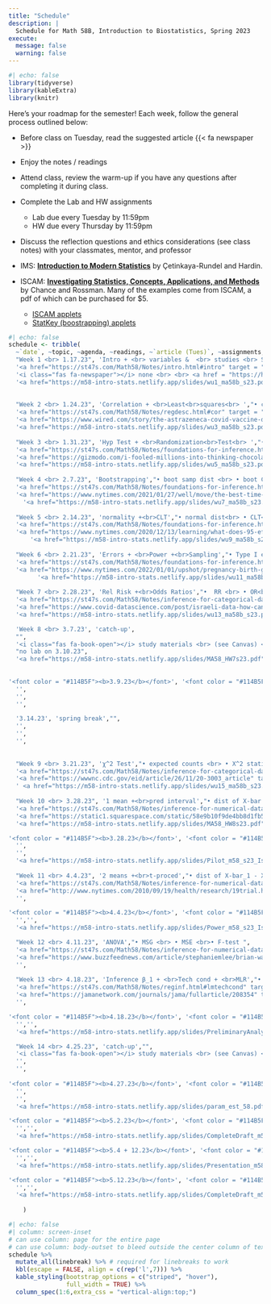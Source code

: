 ```yaml
---
title: "Schedule"
description: |
  Schedule for Math 58B, Introduction to Biostatistics, Spring 2023
execute: 
  message: false
  warning: false
---
```


```r
#| echo: false
library(tidyverse)
library(kableExtra)
library(knitr)
```

Here's your roadmap for the semester!
Each week, follow the general process outlined below:

- Before class on Tuesday, read the suggested article {{< fa newspaper >}} <i class="fas fa-newspaper"></i>

- Enjoy the notes / readings <i class="fas fa-book-open"></i>  

- Attend class, review the warm-up <i class="fas fa-pencil-alt"></i> if you have any questions after completing it during class.

- Complete the Lab <i class="fas fa-desktop"></i> and HW <i class="fas fa-laptop"></i> assignments 
   - Lab due every Tuesday by 11:59pm
   - HW due every Thursday by 11:59pm

- Discuss the reflection questions <i class="fas fa-lightbulb" target="_blank"></i> and ethics considerations <i class="fas fa-balance-scale"></i> (see class notes) with your classmates, mentor, and professor  

- IMS: <a href = "https://openintro-ims.netlify.app/" target= "_blank"><b>Introduction to Modern Statistics</b></a> by Çetinkaya-Rundel and Hardin.

- ISCAM: <a href = "http://www.rossmanchance.com/iscam3/" target = "_blank"><b>Investigating Statistics, Concepts, Applications, and Methods</b></a> by Chance and Rossman.  Many of the examples come from ISCAM, a pdf of which can be purchased for $5.
   - <a href = "http://www.rossmanchance.com/applets/index2021.html" target = "_blank">ISCAM applets</a>
   - <a href = "https://www.lock5stat.com/StatKey/" target = "_blank">StatKey (boostrapping) applets</a>

```r
#| echo: false
schedule <- tribble(
  ~`date`, ~topic, ~agenda, ~readings, ~`article (Tues)`, ~assignments,
  "Week 1 <br> 1.17.23", 'Intro + <br> variables &  <br> studies <br> SLR',"• course info <br> • tests <br> • studies <br> • causation", 
  '<a href="https://st47s.com/Math58/Notes/intro.html#intro" target = "_blank"><i class="fas fa-book-open"></i> Introduction</a> <br> <a href="https://st47s.com/Math58/Notes/intro.html#experim" target = "_blank"><i class="fas fa-book-open"></i> Studies</a>  <br> <a href = "http://www.rossmanchance.com/iscam3/" target = "_blank"><i class="fas fa-book-open"></i> ISCAM 1.1</a> <br> <a href="https://openintro-ims.netlify.app/data-hello.html" target = "_blank"><i class="fas fa-book-open"></i> IMS 1 + 2</a>',
  '<i class="fas fa-newspaper"></i> none <br> <br> <a href = "https://hardin47.github.io/CURV/scholars/enders.html" target = "_blank">Felicity Enders</a>',
  '<a href="https://m58-intro-stats.netlify.app/slides/wu1_ma58b_s23.pdf" target = "_blank"><i class="fas fa-pencil-alt"></i> WU1</a> <br> <a href="https://m58-intro-stats.netlify.app/slides/wu2_ma58b_s23.pdf" target = "_blank"><i class="fas fa-pencil-alt"></i> WU2</a> <br> <a href="https://m58-intro-stats.netlify.app/slides/MA58_HW0s23.pdf" target = "_blank"><i class="fas fa-pencil-alt"></i> HW0 pdf</a> <br> <a href="https://m58-intro-stats.netlify.app/slides/MA58_HW0s23.Rmd" target = "_blank"><i class="fas fa-pencil-alt"></i> HW0 Rmd</a>',
  
  
  "Week 2 <br> 1.24.23", 'Correlation + <br>Least<br>squares<br> ',"• correlation<br> • linear model <br> • R^2", 
  '<a href="https://st47s.com/Math58/Notes/regdesc.html#cor" target = "_blank"><i class="fas fa-book-open"></i> Cor</a> <br> <a href="https://st47s.com/Math58/Notes/regdesc.html#ls" target = "_blank"><i class="fas fa-book-open"></i> Least Sq</a>  <br> <a href = "http://www.rossmanchance.com/iscam3/" target = "_blank"><i class="fas fa-book-open"></i> ISCAM 5.6, 5.7, 5.8</a> <br> <a href="https://openintro-ims.netlify.app/model-slr.html" target = "_blank"><i class="fas fa-book-open"></i> IMS 7</a> <br> <a href = "http://www.rossmanchance.com/applets/2021/guesscorrelation/GuessCorrelation.html" target = "_blank"><i class = "fas fa-gamepad"></i> guess corr</a> <br> <a href = "http://www.rossmanchance.com/applets/2021/regshuffle/regshuffle.htm" target = "_blank"><i class = "fas fa-gamepad"></i> least sq</a>',
  '<a href="https://www.wired.com/story/the-astrazeneca-covid-vaccine-data-isnt-up-to-snuff/" target = "_blank"><i class="fas fa-newspaper"></i> AstraZeneca</a> <br> <br> <a href = "https://hardin47.github.io/CURV/scholars/dubois.html" target = "_blank">W.E.B. Du Bois</a>',
  '<a href="https://m58-intro-stats.netlify.app/slides/wu3_ma58b_s23.pdf" target = "_blank"><i class="fas fa-pencil-alt"></i> WU3</a> <br> <a href="https://m58-intro-stats.netlify.app/slides/wu4_ma58b_s23.pdf" target = "_blank"><i class="fas fa-pencil-alt"></i> WU4</a> <br> <a href="https://m58-intro-stats.netlify.app/slides/MA58_HW1s23.pdf" target = "_blank"><i class="fas fa-pencil-alt"></i> HW1 pdf</a> <br> <a href="https://m58-intro-stats.netlify.app/slides/MA58_HW1s23.Rmd" target = "_blank"><i class="fas fa-pencil-alt"></i> HW1 Rmd</a> <br> <a href="https://m58-intro-stats.netlify.app/slides/lab1_m58_s23_intro_to_data.pdf" target = "_blank"><i class="fas fa-pencil-alt"></i> Lab1 pdf</a> <br> <a href="https://m58-intro-stats.netlify.app/slides/lab1_m58_s23_intro_to_data.Rmd" target = "_blank"><i class="fas fa-pencil-alt"></i> Lab1 Rmd</a>',
  
  "Week 3 <br> 1.31.23", 'Hyp Test + <br>Randomization<br>Test<br> ',"•  structure of<br> hypothesis<br> testing", 
  '<a href="https://st47s.com/Math58/Notes/foundations-for-inference.html#randtest" target = "_blank"><i class="fas fa-book-open"></i> Tests</a>  <br> <a href = "http://www.rossmanchance.com/applets/2021/chisqshuffle/ChiSqShuffle.htm?twobytwo=1" target = "_blank"><i class = "fas fa-gamepad"></i> 2x2 Rand</a> <br> <a href="https://openintro-ims.netlify.app/foundations-randomization.html" target = "_blank"><i class="fas fa-book-open"></i> IMS 11</a>',
  '<a href="https://gizmodo.com/i-fooled-millions-into-thinking-chocolate-helps-weight-1707251800" target = "_blank"><i class="fas fa-newspaper"></i> chocolate</a> <br> <br> <a href = "https://hardin47.github.io/CURV/scholars/nuzzo.html" target = "_blank">Regina Nuzzo</a>',
  '<a href="https://m58-intro-stats.netlify.app/slides/wu5_ma58b_s23.pdf" target = "_blank"><i class="fas fa-pencil-alt"></i> WU5</a> <br> <a href="https://m58-intro-stats.netlify.app/slides/wu6_ma58b_s23.pdf" target = "_blank"><i class="fas fa-pencil-alt"></i> WU6</a> <br> <a href="https://m58-intro-stats.netlify.app/slides/MA58_HW2s23.pdf" target = "_blank"><i class="fas fa-pencil-alt"></i> HW2 pdf</a> <br> <a href="https://m58-intro-stats.netlify.app/slides/MA58_HW2s23.Rmd" target = "_blank"><i class="fas fa-pencil-alt"></i> HW2 Rmd</a> <br> <a href="https://m58-intro-stats.netlify.app/slides/lab2_m58_s23_2quant.pdf" target = "_blank"><i class="fas fa-pencil-alt"></i> Lab2 pdf</a> <br> <a href="https://m58-intro-stats.netlify.app/slides/lab2_m58_s23_2quant.Rmd" target = "_blank"><i class="fas fa-pencil-alt"></i> Lab2 Rmd</a>',
  
  "Week 4 <br> 2.7.23", 'Bootstrapping',"• boot samp dist <br> • boot CI ", 
  '<a href="https://st47s.com/Math58/Notes/foundations-for-inference.html#boot" target = "_blank"><i class="fas fa-book-open"></i> Bootstrapping</a> <br> <a href="https://st47s.com/Math58/Notes/foundations-for-inference.html#bootCI" target = "_blank"><i class="fas fa-book-open"></i> Boot CIs</a>  <br> <a href = "https://www.lock5stat.com/StatKey/" target = "_blank"><i class="fas fa-gamepad"></i> StatKey </a> <br> <a href = "http://www.rossmanchance.com/applets/2021/confsim/ConfSim.html" target = "_blank"><i class = "fas fa-gamepad"></i> CIs</a> <br> <a href="https://openintro-ims.netlify.app/foundations-bootstrapping.html" target = "_blank"><i class="fas fa-book-open"></i> IMS 12</a>',
  '<a href="https://www.nytimes.com/2021/01/27/well/move/the-best-time-of-day-to-exercise.html" target = "_blank"><i class="fas fa-newspaper"></i> confounding</a> <br> <br> <a href = "https://hardin47.github.io/CURV/scholars/blackwell.html" target = "_blank">David Blackwell</a>',
    '<a href="https://m58-intro-stats.netlify.app/slides/wu7_ma58b_s23.pdf" target = "_blank"><i class="fas fa-pencil-alt"></i> WU7</a> <br> <a href="https://m58-intro-stats.netlify.app/slides/wu8_ma58b_s23.pdf" target = "_blank"><i class="fas fa-pencil-alt"></i> WU8</a> <br> <a href="https://m58-intro-stats.netlify.app/slides/MA58_HW3s23.pdf" target = "_blank"><i class="fas fa-pencil-alt"></i> HW3 pdf</a> <br> <a href="https://m58-intro-stats.netlify.app/slides/MA58_HW3s23.Rmd" target = "_blank"><i class="fas fa-pencil-alt"></i> HW3 Rmd</a> <br> <a href="https://m58-intro-stats.netlify.app/slides/lab3_m58_s23_infer.pdf" target = "_blank"><i class="fas fa-pencil-alt"></i> Lab3 pdf</a> <br> <a href="https://m58-intro-stats.netlify.app/slides/lab3_m58_s23_infer.Rmd" target = "_blank"><i class="fas fa-pencil-alt"></i> Lab3 Rmd</a>',
  
  "Week 5 <br> 2.14.23", 'normality +<br>CLT',"• normal dist<br> • CLT<br> • Z-score <br> • empirical rule <br> • conf int <br> • norm prob <br> • hyp test", 
  '<a href="https://st47s.com/Math58/Notes/foundations-for-inference.html#CLT" target = "_blank"><i class="fas fa-book-open"></i>CLT </a> <br> <a href="https://st47s.com/Math58/Notes/foundations-for-inference.html#norm" target = "_blank"><i class="fas fa-book-open"></i> Norm dist</a>  <br> <a href = "http://www.rossmanchance.com/applets/2021/sampling/OneSample.html" target = "_blank"><i class="fas fa-gamepad"></i> Samp Dist </a> <br> <a href="https://openintro-ims.netlify.app/.html" target = "_blank"><i class="fas fa-book-open"></i> IMS </a>',
  '<a href="https://www.nytimes.com/2020/12/13/learning/what-does-95-effective-mean-teaching-the-math-of-vaccine-efficacy.html" target = "_blank"><i class="fas fa-newspaper"></i> efficacy</a> <br> <a href="https://www.yalemedicine.org/news/covid-19-vaccine-comparison" target = "_blank"><i class="fas fa-newspaper"></i> vaccines</a> <br> <br> <a href = "https://hardin47.github.io/CURV/scholars/nightingale.html" target = "_blank">Florence Nightingale</a>',
      '<a href="https://m58-intro-stats.netlify.app/slides/wu9_ma58b_s23.pdf" target = "_blank"><i class="fas fa-pencil-alt"></i> WU9</a> <br> <a href="https://m58-intro-stats.netlify.app/slides/wu10_ma58b_s23.pdf" target = "_blank"><i class="fas fa-pencil-alt"></i> WU10</a> <br> <a href="https://m58-intro-stats.netlify.app/slides/MA58_HW4s23.pdf" target = "_blank"><i class="fas fa-pencil-alt"></i> HW4 pdf</a> <br> <a href="https://m58-intro-stats.netlify.app/slides/MA58_HW4s23.Rmd" target = "_blank"><i class="fas fa-pencil-alt"></i> HW4 Rmd</a> <br> <a href="https://m58-intro-stats.netlify.app/slides/lab4_m58_s23_BS.pdf" target = "_blank"><i class="fas fa-pencil-alt"></i> Lab4 pdf</a> <br> <a href="https://m58-intro-stats.netlify.app/slides/lab4_m58_s23_BS.Rmd" target = "_blank"><i class="fas fa-pencil-alt"></i> Lab4 Rmd</a>',
  
  "Week 6 <br> 2.21.23", 'Errors + <br>Power +<br>Sampling',"• Type I error <br> • Type II error <br> • Power <br> • biased samples", 
  '<a href="https://st47s.com/Math58/Notes/foundations-for-inference.html#errors" target = "_blank"><i class="fas fa-book-open"></i> Errors</a> <br> <a href="https://st47s.com/Math58/Notes/foundations-for-inference.html#samp" target = "_blank"><i class="fas fa-book-open"></i> Sampling</a>  <br> <a href = "http://www.rossmanchance.com/applets/2021/power/power.html" target = "_blank"><i class="fas fa-gamepad"></i> Power</a> <br> <a href="https://openintro-ims.netlify.app/decerr.html" target = "_blank"><i class="fas fa-book-open"></i> IMS 14 + 2</a>',
  '<a href="https://www.nytimes.com/2022/01/01/upshot/pregnancy-birth-genetic-testing.html" target = "_blank"><i class="fas fa-newspaper"></i> type II</a> <br> <a href="https://www.forbes.com/sites/ellenmatloff/2022/01/06/what-the-nytimes-got-wrong-on-prenatal-screening/?sh=1def5aa137a7" target = "_blank"><i class="fas fa-newspaper"></i> type I</a> <br> <br> <a href = "https://hardin47.github.io/CURV/scholars/wright.html" target = "_blank">Tommy Wright</a>',
        '<a href="https://m58-intro-stats.netlify.app/slides/wu11_ma58b_s23.pdf" target = "_blank"><i class="fas fa-pencil-alt"></i> WU11</a> <br> <a href="https://m58-intro-stats.netlify.app/slides/wu12_ma58b_s23.pdf" target = "_blank"><i class="fas fa-pencil-alt"></i> WU12</a> <br> <a href="https://m58-intro-stats.netlify.app/slides/MA58_HW5s23.pdf" target = "_blank"><i class="fas fa-pencil-alt"></i> HW5 pdf</a> <br> <a href="https://m58-intro-stats.netlify.app/slides/MA58_HW5s23.Rmd" target = "_blank"><i class="fas fa-pencil-alt"></i> HW5 Rmd</a> <br> <a href="https://m58-intro-stats.netlify.app/slides/lab5_m58_s23_norm.pdf" target = "_blank"><i class="fas fa-pencil-alt"></i> Lab5 pdf</a> <br> <a href="https://m58-intro-stats.netlify.app/slides/lab5_m58_s23_norm.Rmd" target = "_blank"><i class="fas fa-pencil-alt"></i> Lab5 Rmd</a>',
  
  "Week 7 <br> 2.28.23", 'Rel Risk +<br>Odds Ratios',"•  RR <br> • OR<br> • Case-control <br> • Cohort ", 
  '<a href="https://st47s.com/Math58/Notes/inference-for-categorical-data.html#diffprop" target = "_blank"><i class="fas fa-book-open"></i> diff props</a> <br> <a href="https://st47s.com/Math58/Notes/inference-for-categorical-data.html#rr" target = "_blank"><i class="fas fa-book-open"></i> RR</a>  <br> <a href="https://st47s.com/Math58/Notes/inference-for-categorical-data.html#or" target = "_blank"><i class="fas fa-book-open"></i> OR</a>  <br> <a href = "http://www.rossmanchance.com/iscam3/" target = "_blank"><i class="fas fa-book-open"></i> ISCAM 3.9-3.11</a> <br> <a href="https://openintro-ims.netlify.app/inference-two-props.html" target = "_blank"><i class="fas fa-book-open"></i> IMS 17</a>',
  '<a href="https://www.covid-datascience.com/post/israeli-data-how-can-efficacy-vs-severe-disease-be-strong-when-60-of-hospitalized-are-vaccinated" target = "_blank"><i class="fas fa-newspaper"></i> interaction</a> <br> <br> <a href = "https://hardin47.github.io/CURV/scholars/jackson.html" target = "_blank">Monica Jackson</a> ',
  '<a href="https://m58-intro-stats.netlify.app/slides/wu13_ma58b_s23.pdf" target = "_blank"><i class="fas fa-pencil-alt"></i> WU13</a> <br> <a href="https://m58-intro-stats.netlify.app/slides/wu14_ma58b_s23.pdf" target = "_blank"><i class="fas fa-pencil-alt"></i> WU14</a> <br> <a href="https://m58-intro-stats.netlify.app/slides/MA58_HW6s23.pdf" target = "_blank"><i class="fas fa-pencil-alt"></i> HW6 pdf</a> <br> <a href="https://m58-intro-stats.netlify.app/slides/MA58_HW6s23.Rmd" target = "_blank"><i class="fas fa-pencil-alt"></i> HW6 Rmd</a> <br> <a href="https://m58-intro-stats.netlify.app/slides/lab6_m58_s23_errors.pdf" target = "_blank"><i class="fas fa-pencil-alt"></i> Lab6 pdf</a> <br> <a href="https://m58-intro-stats.netlify.app/slides/lab6_m58_s23_errors.Rmd" target = "_blank"><i class="fas fa-pencil-alt"></i> Lab6 Rmd</a>',

  'Week 8 <br> 3.7.23', 'catch-up',
  "",
  '<i class="fas fa-book-open"></i> study materials <br> (see Canvas) <br> <a href="https://m58-intro-stats.netlify.app/slides/adviceExam1_s23.docx" target = "_blank"><i class="fas fa-pencil-alt"></i>advice for exam 1</a>',
  "no lab on 3.10.23",
  '<a href="https://m58-intro-stats.netlify.app/slides/MA58_HW7s23.pdf" target = "_blank"><i class="fas fa-pencil-alt"></i> HW pdf - not due ever</a> <br> <a href="https://m58-intro-stats.netlify.app/slides/MA58_HW7s23.Rmd" target = "_blank"><i class="fas fa-pencil-alt"></i> HW Rmd - not due ever</a> <br> <a href="https://m58-intro-stats.netlify.app/slides/lab7_m58_s23_RROR.pdf" target = "_blank"><i class="fas fa-pencil-alt"></i> Lab7 pdf</a> <br> <a href="https://m58-intro-stats.netlify.app/slides/lab7_m58_s23_RROR.Rmd" target = "_blank"><i class="fas fa-pencil-alt"></i> Lab7 Rmd</a>',
  
  
'<font color = "#114B5F"><b>3.9.23</b></font>', '<font color = "#114B5F"><b>Exam 1</b></font>',"", 
  '',
  '',
  '',    

  '3.14.23', 'spring break',"", 
  '',
  '',
  '', 
  
  
  "Week 9 <br> 3.21.23", 'χ^2 Test',"• expected counts <br> • X^2 statistic <br> • χ^2 test", 
  '<a href="https://st47s.com/Math58/Notes/inference-for-categorical-data.html#chisq2" target = "_blank"><i class="fas fa-book-open"></i> χ^2 Test</a>  <br> <a href = "http://www.rossmanchance.com/iscam3/" target = "_blank"><i class="fas fa-book-open"></i> ISCAM 3.2</a> <br> <a href="https://openintro-ims.netlify.app/inference-tables.html" target = "_blank"><i class="fas fa-book-open"></i> IMS 18</a>',
  '<a href="https://wwwnc.cdc.gov/eid/article/26/11/20-3003_article" target = "_blank"><i class="fas fa-newspaper"></i> masks</a> <br> <br> <br> <a href = "https://hardin47.github.io/CURV/scholars/cruz.html" target = "_blank">Maricela Cruz</a>',
  ' <a href="https://m58-intro-stats.netlify.app/slides/wu15_ma58b_s23.pdf" target = "_blank"><i class="fas fa-pencil-alt"></i> WU15</a> <br> <a href="https://m58-intro-stats.netlify.app/slides/wu16_ma58b_s23.pdf" target = "_blank"><i class="fas fa-pencil-alt"></i> WU16</a> ',
  
  "Week 10 <br> 3.28.23", '1 mean +<br>pred interval',"• dist of X-bar <br> • SE(X-bar) <br> • t-test of μ<br> • t-CI for μ <br> • PI for X_{n+1}", 
  '<a href="https://st47s.com/Math58/Notes/inference-for-numerical-data.html#mean1inf" target = "_blank"><i class="fas fa-book-open"></i> 1 mean</a> <br> <a href="https://st47s.com/Math58/Notes/inference-for-numerical-data.html#mean1inf" target = "_blank"><i class="fas fa-book-open"></i> pred int</a>  <br> <a href="https://openintro-ims.netlify.app/inference-one-mean.html" target = "_blank"><i class="fas fa-book-open"></i> IMS 19</a>',
  '<a href="https://static1.squarespace.com/static/58e9b10f9de4bb8d1fb5ebbc/t/5b297686f950b7690cf0f9a9/1529443976962/Policy+Brief+Indigenous+Data+Sovereignty+in+the+United+States+V0.3+copy.pdf" target = "_blank"><i class="fas fa-newspaper"><br> </i> Data sovereignty</a> <br> <a href="https://m58-intro-stats.netlify.app/slides/Policy+Brief+Indigenous+Data+Sovereignty+in+the+United+States.pdf" target = "_blank"><i class="fas fa-newspaper"><br> </i> this might be a better link to Data sovereignty</a> <br> <br> no lab on 3.31.23 <br> <br> <a href = "https://hardin47.github.io/CURV/scholars/paisano.html" target = "_blank">Edna Paisano</a>',
  '<a href="https://m58-intro-stats.netlify.app/slides/MA58_HW8s23.pdf" target = "_blank"><i class="fas fa-pencil-alt"></i> HW 8 pdf</a> <br> <a href="https://m58-intro-stats.netlify.app/slides/MA58_HW8s23.Rmd" target = "_blank"><i class="fas fa-pencil-alt"></i> HW 8 Rmd</a> <br> <br> Pilot Study Due <br> <br> <a href="https://m58-intro-stats.netlify.app/slides/lab8_m58_s23_Islands.docx" target = "_blank"><i class="fas fa-pencil-alt"></i> Lab 8 doc</a>',

'<font color = "#114B5F"><b>3.28.23</b></font>', '<font color = "#114B5F"><b>Proj 1: Pilot</b></font>',"", 
  '',
  '',
  '<a href="https://m58-intro-stats.netlify.app/slides/Pilot_m58_s23_Islands.docx" target = "_blank"><i class="fas fa-desktop"></i> Proj 1: Pilot</a>',
  
  "Week 11 <br> 4.4.23", '2 means +<br>t-proced',"• dist of X-bar_1 - X-bar_2 <br> • SE(X-bar_1 - X-bar_2) <br> • t-test of μ_1 - μ_2 <br> • t-CI for μ_1 - μ_2", 
  '<a href="https://st47s.com/Math58/Notes/inference-for-numerical-data.html#mean2inf" target = "_blank"><i class="fas fa-book-open"></i> 2 means</a>  <br> <a href = "http://www.rossmanchance.com/applets/index2021.html" target = "_blank"><i class="fas fa-gamepad"></i> 2 samples</a> <br> <a href="https://openintro-ims.netlify.app/inference-two-means.html" target = "_blank"><i class="fas fa-book-open"></i> IMS 20</a>',
  '<a href="http://www.nytimes.com/2010/09/19/health/research/19trial.html?hp" target = "_blank"><i class="fas fa-newspaper"></i> clinical trials</a> <br> <br> <br> <a href = "https://hardin47.github.io/CURV/scholars/ortega.html" target = "_blank">Omayra Ortega</a>',
  '',

'<font color = "#114B5F"><b>4.4.23</b></font>', '<font color = "#114B5F"><b>Proj 2: Power Analysis</b></font>',"", 
  '','',
  '<a href="https://m58-intro-stats.netlify.app/slides/Power_m58_s23_Islands.docx" target = "_blank"><i class="fas fa-desktop"></i> Proj 2: Power Analysis</a>',

  "Week 12 <br> 4.11.23", 'ANOVA',"• MSG <br> • MSE <br>• F-test ", 
  '<a href="https://st47s.com/Math58/Notes/inference-for-numerical-data.html#ANOVA" target = "_blank"><i class="fas fa-book-open"></i> ANOVA</a>  <br> <a href="https://st47s.com/Math58/Notes/reginf.html#infbeta1" target = "_blank"><i class="fas fa-book-open"></i> Inf on β_1</a>  <br> <a href = "http://www.rossmanchance.com/applets/2021/regshuffle/regshuffle.htm" target = "_blank"><i class="fas fa-gamepad"></i> slopes</a> <br> <a href="https://openintro-ims.netlify.app/inference-many-means.html" target = "_blank"><i class="fas fa-book-open"></i> IMS 22</a> <br> <a href="https://openintro-ims.netlify.app/inf-model-slr.html" target = "_blank"><i class="fas fa-book-open"></i> IMS 24</a>',
  '<a href="https://www.buzzfeednews.com/article/stephaniemlee/brian-wansink-cornell-p-hacking" target = "_blank"><i class="fas fa-newspaper"></i> p-hacking</a> <br> ',
  '',
  
  "Week 13 <br> 4.18.23", 'Inference β_1 + <br>Tech cond + <br>MLR',"•  SE(β_1) <br> • residual plots <br> • multiple X", 
  '<a href="https://st47s.com/Math58/Notes/reginf.html#lmtechcond" target = "_blank"><i class="fas fa-book-open"></i> Tech Cond</a>  <br> <a href = "https://st47s.com/Math58/Notes/reginf.html#MLR" target = "_blank"><i class="fas fa-gamepad"></i> MLR</a> <br> <a href="https://openintro-ims.netlify.app/inf-model-mlr.html" target = "_blank"><i class="fas fa-book-open"></i> IMS 25</a>',
  '<a href="https://jamanetwork.com/journals/jama/fullarticle/208354" target = "_blank"><i class="fas fa-newspaper"></i> 1918 flu</a> <br> ',
  '',

'<font color = "#114B5F"><b>4.18.23</b></font>', '<font color = "#114B5F"><b>Proj 3: Analysis</b></font>',"", 
  '','',
  '<a href="https://m58-intro-stats.netlify.app/slides/PreliminaryAnalysis_m58_s23_Islands.docx" target = "_blank"><i class="fas fa-desktop"></i> Proj 3: Preliminary Analysis</a>',

  "Week 14 <br> 4.25.23", 'catch-up',"", 
  '<i class="fas fa-book-open"></i> study materials <br> (see Canvas) <br> <a href="https://m58-intro-stats.netlify.app/slides/param_est_58.pdf" target = "_blank"><i class="fas fa-pencil-alt"></i> when to use what</a>',
  '',
  '',
  
'<font color = "#114B5F"><b>4.27.23</b></font>', '<font color = "#114B5F"><b>Exam 2</b></font>',"", 
  '',
  '',
  '<a href="https://m58-intro-stats.netlify.app/slides/param_est_58.pdf" target = "_blank"><i class="fas fa-pencil-alt"></i> when to use what</a>', 

'<font color = "#114B5F"><b>5.2.23</b></font>', '<font color = "#114B5F"><b>Proj 4: Full draft</b></font>',"", 
  '','',
  '<a href="https://m58-intro-stats.netlify.app/slides/CompleteDraft_m58_s23_Islands.docx" target = "_blank"><i class="fas fa-desktop"></i> Proj 4: Full draft</a>',

'<font color = "#114B5F"><b>5.4 + 12.23</b></font>', '<font color = "#114B5F"><b>Proj Presentation</b></font>',"", 
  '','',
  '<a href="https://m58-intro-stats.netlify.app/slides/Presentation_m58_s23_Islands.docx" target = "_blank"><i class="fas fa-desktop"></i> Proj Presentation</a>',

'<font color = "#114B5F"><b>5.12.23</b></font>', '<font color = "#114B5F"><b>Proj 5: Final Project</b></font>',"", 
  '','',
  '<a href="https://m58-intro-stats.netlify.app/slides/CompleteDraft_m58_s23_Islands.docx" target = "_blank"><i class="fas fa-desktop"></i> Proj 5: Final Project</a>'
  
    )
```


```r
#| echo: false
#| column: screen-inset
# can use column: page for the entire page
# can use column: body-outset to bleed outside the center column of text
schedule %>% 
  mutate_all(linebreak) %>% # required for linebreaks to work
  kbl(escape = FALSE, align = c(rep('l',7))) %>%
  kable_styling(bootstrap_options = c("striped", "hover"),
                full_width = TRUE) %>%
  column_spec(1:6,extra_css = "vertical-align:top;")
```




